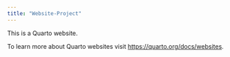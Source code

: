 ```yaml
---
title: "Website-Project"
---
```


This is a Quarto website.

To learn more about Quarto websites visit <https://quarto.org/docs/websites>.
